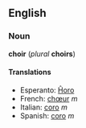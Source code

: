 ==English==
===Noun===
'''choir''' (''plural'' '''choirs''')

====Translations====
*Esperanto: [[Ĥoro]]
*French: [[chœur]] ''m''
*Italian: [[coro#Italian|coro]] ''m''
*Spanish: [[coro#Spanish|coro]] ''m''
